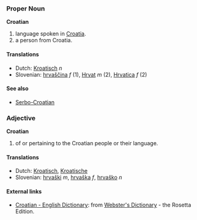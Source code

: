 ===Proper Noun===
'''Croatian'''

# language spoken in [[Croatia]].
# a person from Croatia.

====Translations====
*Dutch: [[Kroatisch]] ''n''
*Slovenian: [[hrvaščina]] ''f'' (1), [[Hrvat]] ''m'' (2), [[Hrvatica]] ''f'' (2)

====See also====
*[[Serbo-Croatian]]

===Adjective===
'''Croatian'''

# of or pertaining to the Croatian people or their language.

====Translations====
*Dutch: [[Kroatisch]], [[Kroatische]]
*Slovenian: [[hrvaški]] ''m'', [[hrvaška]] ''f'', [[hrvaško]] ''n''

==== External links====
*[http://www.websters-online-dictionary.org/definition/Croatian-english/ Croatian - English Dictionary]: from [http://www.websters-online-dictionary.org/ Webster's Dictionary] - the Rosetta Edition.